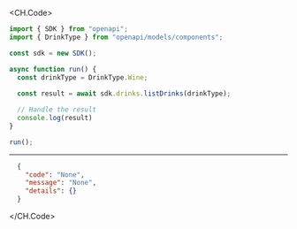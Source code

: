 
<CH.Code>
```typescript ListDrinks.ts
import { SDK } from "openapi";
import { DrinkType } from "openapi/models/components";

const sdk = new SDK();

async function run() {
  const drinkType = DrinkType.Wine;
  
  const result = await sdk.drinks.listDrinks(drinkType);

  // Handle the result
  console.log(result)
}

run();
```
---

```json Example Response
  {
    "code": "None",
    "message": "None",
    "details": {}
  }
```
</CH.Code>
